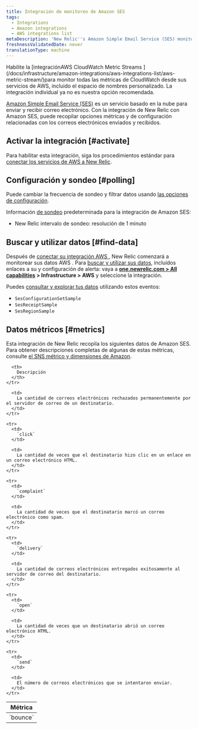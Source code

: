 ```yaml
---
title: Integración de monitoreo de Amazon SES
tags:
  - Integrations
  - Amazon integrations
  - AWS integrations list
metaDescription: 'New Relic''s Amazon Simple Email Service (SES) monitoring integration: what data it reports, and how to enable it.'
freshnessValidatedDate: never
translationType: machine
---
```


<Callout variant="important">
  Habilite la [integraciónAWS CloudWatch Metric Streams ](/docs/infrastructure/amazon-integrations/aws-integrations-list/aws-metric-stream/)para monitor todas las métricas de CloudWatch desde sus servicios de AWS, incluido el espacio de nombres personalizado. La integración individual ya no es nuestra opción recomendada.
</Callout>

[Amazon Simple Email Service (SES)](https://aws.amazon.com/ses/) es un servicio basado en la nube para enviar y recibir correo electrónico. Con la integración de New Relic con Amazon SES, puede recopilar opciones métricas y de configuración relacionadas con los correos electrónicos enviados y recibidos.

## Activar la integración [#activate]

Para habilitar esta integración, siga los procedimientos estándar para [conectar los servicios de AWS a New Relic](/docs/infrastructure/infrastructure-integrations/getting-started/connect-aws-integrations-infrastructure).

## Configuración y sondeo [#polling]

Puede cambiar la frecuencia de sondeo y filtrar datos usando [las opciones de configuración](/docs/integrations/new-relic-integrations/getting-started/configure-polling-frequency-data-collection-cloud-integrations).

Información [de sondeo](/docs/infrastructure/amazon-integrations/aws-integrations-list/aws-polling-intervals-infrastructure-integrations) predeterminada para la integración de Amazon SES:

* New Relic intervalo de sondeo: resolución de 1 minuto

## Buscar y utilizar datos [#find-data]

Después de [conectar su integración AWS ](/docs/infrastructure/infrastructure-integrations/getting-started/connect-aws-integrations-infrastructure), New Relic comenzará a monitorear sus datos AWS . Para [buscar y utilizar sus datos](/docs/infrastructure/integrations/find-use-infrastructure-integration-data), incluidos enlaces a su <InlinePopover type="dashboards"/>y configuración de alerta: vaya a <DNT>**[one.newrelic.com > All capabilities](https://one.newrelic.com/all-capabilities) > Infrastructure > AWS**</DNT> y seleccione la integración.

Puedes [consultar y explorar tus datos](/docs/using-new-relic/data/understand-data/query-new-relic-data) utilizando estos eventos:

* `SesConfigurationSetSample`
* `SesReceiptSample`
* `SesRegionSample`

## Datos métricos [#metrics]

Esta integración de New Relic recopila los siguientes datos de Amazon SES. Para obtener descripciones completas de algunas de estas métricas, consulte [el SNS métrico y dimensiones de Amazon](http://docs.aws.amazon.com/AmazonCloudWatch/latest/monitoring/sns-metricscollected.html).

<table>
  <thead>
    <tr>
      <th style={{ width: "200px" }}>
        Métrica
      </th>

      <th>
        Descripción
      </th>
    </tr>
  </thead>

  <tbody>
    <tr>
      <td>
        `bounce`
      </td>

      <td>
        La cantidad de correos electrónicos rechazados permanentemente por el servidor de correo de un destinatario.
      </td>
    </tr>

    <tr>
      <td>
        `click`
      </td>

      <td>
        La cantidad de veces que el destinatario hizo clic en un enlace en un correo electrónico HTML.
      </td>
    </tr>

    <tr>
      <td>
        `complaint`
      </td>

      <td>
        La cantidad de veces que el destinatario marcó un correo electrónico como spam.
      </td>
    </tr>

    <tr>
      <td>
        `delivery`
      </td>

      <td>
        La cantidad de correos electrónicos entregados exitosamente al servidor de correo del destinatario.
      </td>
    </tr>

    <tr>
      <td>
        `open`
      </td>

      <td>
        La cantidad de veces que un destinatario abrió un correo electrónico HTML.
      </td>
    </tr>

    <tr>
      <td>
        `send`
      </td>

      <td>
        El número de correos electrónicos que se intentaron enviar.
      </td>
    </tr>
  </tbody>
</table>
